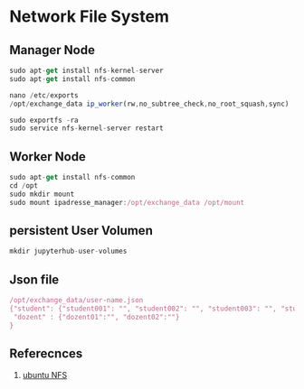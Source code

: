 # Network File System

## Manager Node

``` js copy
sudo apt-get install nfs-kernel-server 
sudo apt-get install nfs-common

nano /etc/exports
/opt/exchange_data ip_worker(rw,no_subtree_check,no_root_squash,sync)

sudo exportfs -ra 
sudo service nfs-kernel-server restart
```

## Worker Node
``` js copy
sudo apt-get install nfs-common
cd /opt
sudo mkdir mount
sudo mount ipadresse_manager:/opt/exchange_data /opt/mount 
```

## persistent User Volumen
``` js copy
mkdir jupyterhub-user-volumes
```

## Json file
``` js copy
/opt/exchange_data/user-name.json
{"student": {"student001": "", "student002": "", "student003": "", "student004": ""},
 "dozent" : {"dozent01":"", "dozent02":""}
}
```

## Referecnces

1. [ubuntu NFS](https://wiki.ubuntuusers.de/NFS/)